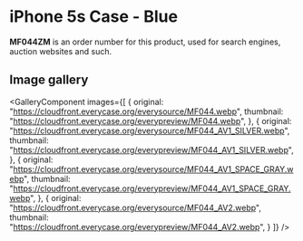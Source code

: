 
# iPhone 5s Case - Blue

<Callout type='info' emoji='👉🏻'>**MF044ZM** is an order number for this product, used for search engines, auction websites and such.</Callout>

## Image gallery

<GalleryComponent
    images={[
      {
        original: "https://cloudfront.everycase.org/everysource/MF044.webp",
        thumbnail: "https://cloudfront.everycase.org/everypreview/MF044.webp",
      },
      {
        original: "https://cloudfront.everycase.org/everysource/MF044_AV1_SILVER.webp",
        thumbnail: "https://cloudfront.everycase.org/everypreview/MF044_AV1_SILVER.webp",
      },
      {
        original: "https://cloudfront.everycase.org/everysource/MF044_AV1_SPACE_GRAY.webp",
        thumbnail: "https://cloudfront.everycase.org/everypreview/MF044_AV1_SPACE_GRAY.webp",
      },
      {
        original: "https://cloudfront.everycase.org/everysource/MF044_AV2.webp",
        thumbnail: "https://cloudfront.everycase.org/everypreview/MF044_AV2.webp",
      }
    ]}
  />

